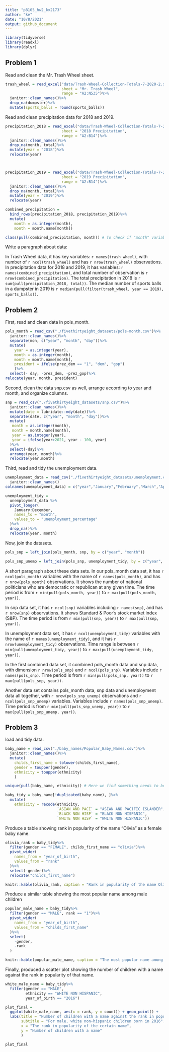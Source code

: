 ```yaml
---
title: "p8105_hw2_kx2173"
author: "ke"
date: "10/8/2021"
output: github_document
---
```


```r
library(tidyverse)
library(readxl)
library(dplyr)
```

## Problem 1

Read and clean the Mr. Trash Wheel sheet.

```r
trash_wheel = read_excel("data/Trash-Wheel-Collection-Totals-7-2020-2.xlsx", 
                         sheet = "Mr. Trash Wheel", 
                         range = "A2:N535")%>%
  janitor::clean_names()%>%
  drop_na(dumpster)%>%
  mutate(sports_balls = round(sports_balls))
```

Read and clean precipitation data for 2018 and 2019.

```r
precipitation_2018 = read_excel("data/Trash-Wheel-Collection-Totals-7-2020-2.xlsx", 
                         sheet = "2018 Precipitation", 
                         range = "A2:B14")%>%
  janitor::clean_names()%>%
  drop_na(month, total)%>%
  mutate(year = "2018")%>%
  relocate(year)



precipitation_2019 = read_excel("data/Trash-Wheel-Collection-Totals-7-2020-2.xlsx", 
                         sheet = "2019 Precipitation", 
                         range = "A2:B14")%>%
  janitor::clean_names()%>%
  drop_na(month, total)%>%
  mutate(year = "2019")%>%
  relocate(year)

combined_precipitation = 
  bind_rows(precipitation_2018, precipitation_2019)%>%
  mutate(
    month = as.integer(month),
    month = month.name[month])

class(pull(combined_precipitation, month)) # To check if "month" variable is a character variable.
```

Write a paragraph about data:

In Trash Wheel data, it has key variables: `r names(trash_wheel)`, with number of `r ncol(trash_wheel)` and has `r nrow(trash_wheel)` observations.
In precipitation data for 2018 and 2019, it has variables: `r names(combined_precipitation)`, and total number of observation is `r nrow(combined_precipitation)`.
The total precipitation in 2018 is `r sum(pull(precipitation_2018, total))`.
The median number of sports balls in a dumpster in 2019 is `r median(pull(filter(trash_wheel, year == 2019), sports_balls))`.


## Problem 2

First, read and clean data in pols_month.

```r
pols_month = read_csv("./fivethirtyeight_datasets/pols-month.csv")%>%
  janitor::clean_names()%>%
  separate(mon, c("year", "month", "day"))%>%
  mutate(
    year = as.integer(year),
    month = as.integer(month),
    month = month.name[month],
    president = ifelse(prez_dem == "1", "dem", "gop")
    )%>%
  select(- day, -prez_dem, -prez_gop)%>%
relocate(year, month, president)
```

Second, clean the data snp.csv as well, arrange according to year and month, and organize columns.

```r
snp = read_csv("./fivethirtyeight_datasets/snp.csv")%>%
  janitor::clean_names()%>%
  mutate(date = lubridate::mdy(date))%>%
  separate(date, c("year", "month", "day"))%>%
  mutate(
   month = as.integer(month),
   month = month.name[month],
   year = as.integer(year),
   year = ifelse(year>2021, year - 100, year)
  )%>%
  select(-day)%>%
  arrange(year, month)%>%
  relocate(year,month)
```

Third, read and tidy the unemployment data.

```r
unemployment_data = read_csv("./fivethirtyeight_datasets/unemployment.csv")%>%
  janitor::clean_names()
colnames(unemployment_data) = c("year","January","February","March","April","May","June","July","August","September","October","November","December")

unemployment_tidy = 
  unemployment_data %>%
  pivot_longer(
    January:December,
    names_to = "month",
    values_to = "unemployment_percentage"
  )%>%
  drop_na()%>%
  relocate(year, month)
```

Now, join the datasets.

```r
pols_snp = left_join(pols_month, snp, by = c("year", "month"))

pols_snp_unemp = left_join(pols_snp, unemployment_tidy, by = c("year", "month"))
```

A short paragraph about these data sets.
In our pols_month data set, it has `r ncol(pols_month)` variables with the name of `r names(pols_month)`, and has `r nrow(pols_month)` observations. It shows the number of national politicians who are democratic or republican at any given time. The time period is from `r min(pull(pols_month, year))` to `r max(pull(pols_month, year))`.

In snp data set, it has `r ncol(snp)` variables including `r names(snp)`, and has `r nrow(snp)` observations. It shows Standard & Poor’s stock market index (S&P). The time period is from `r min(pull(snp, year))` to `r max(pull(snp, year))`.

In unemployment data set, it has `r ncol(unemployment_tidy)` variables with the name of `r names(unemployment_tidy)`, and it has `r nrow(unemployment_tidy)` observations. Time range is between `r min(pull(unemployment_tidy, year))` to `r max(pull(unemployment_tidy, year))`.

In the first combined data set, it combined pols_month data and snp data, with dimension `r nrow(pols_snp)` and `r ncol(pols_snp)`. Variables include `r names(pols_snp)`. Time period is from `r min(pull(pols_snp, year))` to `r max(pull(pols_snp, year))`.

Another data set contains pols_month data, snp data and unemployment data all together, with `r nrow(pols_snp_unemp)` observations and `r ncol(pols_snp_unemp)` variables. Variables include `r names(pols_snp_unemp)`. Time period is from `r min(pull(pols_snp_unemp, year))` to `r max(pull(pols_snp_unemp, year))`.


## Problem 3

load and tidy data.

```r
baby_name = read_csv("./baby_names/Popular_Baby_Names.csv")%>%
  janitor::clean_names()%>%
  mutate(
    childs_first_name = tolower(childs_first_name),
    gender = toupper(gender),
    ethnicity = toupper(ethnicity)
    )

unique(pull(baby_name, ethnicity)) # Here we find something needs to be uniform

baby_tidy = baby_name[!duplicated(baby_name), ]%>%
  mutate(
    ethnicity = recode(ethnicity, 
                       `ASIAN AND PACI` = "ASIAN AND PACIFIC ISLANDER",
                       `BLACK NON HISP` = "BLACK NON HISPANIC",
                       `WHITE NON HISP` = "WHITE NON HISPANIC"))
```

Produce a table showing rank in popularity of the name "Olivia" as a female baby name.

```r
olivia_rank = baby_tidy%>%
  filter(gender == "FEMALE", childs_first_name == "olivia")%>%
  pivot_wider(
    names_from = "year_of_birth",
    values_from = "rank"
  )%>%
  select(-gender)%>%
  relocate("childs_first_name")

knitr::kable(olivia_rank, caption = "Rank in popularity of the name Olivia as a female baby name")
```

Produce a similar table showing the most popular name among male children

```r
popular_male_name = baby_tidy%>%
  filter(gender == "MALE", rank == "1")%>%
  pivot_wider(
    names_from = "year_of_birth",
    values_from = "childs_first_name"
  )%>%
  select(
    -gender,
    -rank
  )

knitr::kable(popular_male_name, caption = "The most popular name among male children over time")
```

Finally, produced a scatter plot showing the number of children with a name against the rank in popularity of that name.

```r
white_male_name = baby_tidy%>%
  filter(gender == "MALE",
         ethnicity == "WHITE NON HISPANIC",
         year_of_birth == "2016")

plot_final = 
  ggplot(white_male_name, aes(x = rank, y = count)) + geom_point() + 
  labs(title = "Number of children with a name against the rank in popularity of that name",
       subtitle = "For male, white non-hispanic children born in 2016",
       x = "The rank in popularity of the certain name",
       y = "Number of children with a name"
       )

plot_final
```

